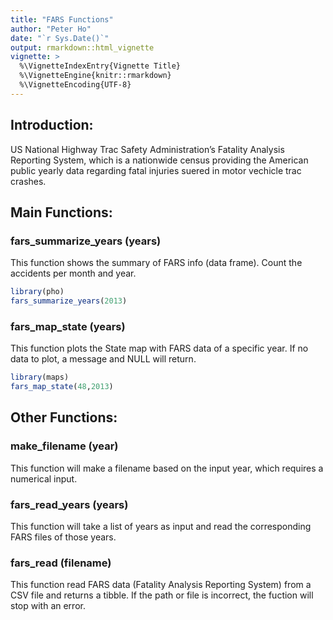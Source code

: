 ---
title: "FARS Functions"
author: "Peter Ho"
date: "`r Sys.Date()`"
output: rmarkdown::html_vignette
vignette: >
  %\VignetteIndexEntry{Vignette Title}
  %\VignetteEngine{knitr::rmarkdown}
  %\VignetteEncoding{UTF-8}
---

## Introduction:

US National Highway Trac Safety Administration's Fatality Analysis Reporting System, which is a nationwide census providing the American public yearly data regarding fatal injuries suered in motor vechicle trac crashes.

## Main Functions:
### fars_summarize_years (years)
This function shows the summary of FARS info (data frame). Count the accidents per month and year.

```{r}
library(pho)
fars_summarize_years(2013)
```

### fars_map_state (years)
This function plots the State map with FARS data of a specific year.  If no data to plot, a message and NULL will return.

```{r, fig.show='hold'}
library(maps)
fars_map_state(48,2013)
```

## Other Functions:

### make_filename (year)
This function will make a filename based on the input year, which requires a numerical input.

### fars_read_years (years)
This function will take a list of years as input and read the corresponding FARS files of those years.

### fars_read (filename)
This function read FARS data (Fatality Analysis Reporting System) from a CSV file and returns a tibble.  If the path or file is incorrect, the fuction will stop with an error.



